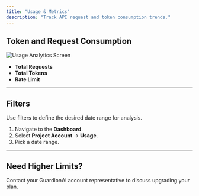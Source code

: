 ```yaml
---
title: "Usage & Metrics"
description: "Track API request and token consumption trends."
---
```


## Token and Request Consumption

<Frame>
  <img src="/images/usage-analytics.png" alt="Usage Analytics Screen"/>
</Frame>

- **Total Requests**
- **Total Tokens**
- **Rate Limit**

---

## Filters

Use filters to define the desired date range for analysis.

1. Navigate to the **Dashboard**.
2. Select **Project Account** → **Usage**.
3. Pick a date range.

---

## Need Higher Limits?

Contact your GuardionAI account representative to discuss upgrading your plan.